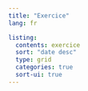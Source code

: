 ```yaml
---
title: "Exercice"
lang: fr

listing:
  contents: exercice
  sort: "date desc"
  type: grid
  categories: true
  sort-ui: true
---
```


